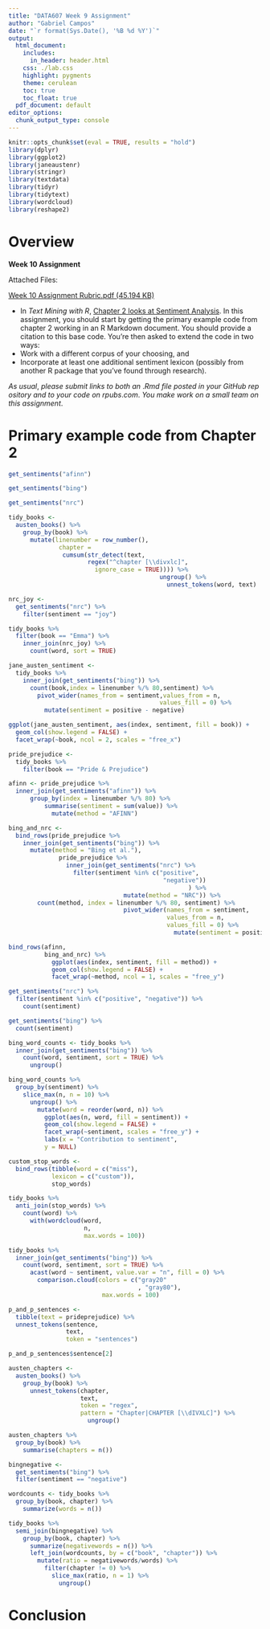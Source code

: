 ```yaml
---
title: "DATA607 Week 9 Assignment"
author: "Gabriel Campos"
date: "`r format(Sys.Date(), '%B %d %Y')`"
output: 
  html_document:
    includes:
      in_header: header.html
    css: ./lab.css
    highlight: pygments
    theme: cerulean
    toc: true
    toc_float: true
  pdf_document: default
editor_options: 
  chunk_output_type: console
---
```


```r
knitr::opts_chunk$set(eval = TRUE, results = "hold")
library(dplyr)
library(ggplot2)
library(janeaustenr)
library(stringr)
library(textdata)
library(tidyr)
library(tidytext)
library(wordcloud)
library(reshape2)
```

Overview
========

**Week 10 Assignment**

Attached Files:

[Week 10 Assignment Rubric.pdf (45.194 KB)](https://bbhosted.cuny.edu/bbcswebdav/pid-54556511-dt-content-rid-425095250_1/xid-425095250_1)\newline

* In *Text Mining with R*, [Chapter 2 looks at Sentiment Analysis](https://www.tidytextmining.com/sentiment.html).  In this assignment, you should start by     getting the primary example code from chapter 2 working in an R Markdown document.  You should provide a
  citation to this base code.  You’re then asked to extend the code in two ways:
*	Work with a different corpus of your choosing, and
*	Incorporate at least one additional sentiment lexicon (possibly from another R package that you’ve found
  through research).

$As\ usual,\ please\ submit\ links\ to\ both\ an\ .Rmd\ file\ posted\ in\ your\ GitHub\ repository\ and\ to\ your\ code\ on\ rpubs.com.$\newline $\ You\ make\ work\ on\ a\ small\ team\ on\ this\ assignment.$


Primary example code from Chapter 2
===================================

```r
get_sentiments("afinn")
```

```r
get_sentiments("bing")
```

```r
get_sentiments("nrc")
```

```r
tidy_books <-
  austen_books() %>%
    group_by(book) %>%
      mutate(linenumber = row_number(),
              chapter = 
               cumsum(str_detect(text,
                      regex("^chapter [\\divxlc]",
                        ignore_case = TRUE)))) %>%
                                          ungroup() %>%
                                            unnest_tokens(word, text)
```

```r
nrc_joy <- 
  get_sentiments("nrc") %>% 
    filter(sentiment == "joy")

tidy_books %>%
  filter(book == "Emma") %>%
    inner_join(nrc_joy) %>%
      count(word, sort = TRUE)
```

```r
jane_austen_sentiment <- 
  tidy_books %>%
    inner_join(get_sentiments("bing")) %>%
      count(book,index = linenumber %/% 80,sentiment) %>%
        pivot_wider(names_from = sentiment,values_from = n,
                                          values_fill = 0) %>% 
          mutate(sentiment = positive - negative)
```

```r
ggplot(jane_austen_sentiment, aes(index, sentiment, fill = book)) +
  geom_col(show.legend = FALSE) +
  facet_wrap(~book, ncol = 2, scales = "free_x")
```

```r
pride_prejudice <- 
  tidy_books %>% 
    filter(book == "Pride & Prejudice")
```

```r
afinn <- pride_prejudice %>% 
  inner_join(get_sentiments("afinn")) %>% 
      group_by(index = linenumber %/% 80) %>% 
          summarise(sentiment = sum(value)) %>% 
            mutate(method = "AFINN")
```

```r
bing_and_nrc <- 
  bind_rows(pride_prejudice %>% 
    inner_join(get_sentiments("bing")) %>%
      mutate(method = "Bing et al."),
              pride_prejudice %>% 
                inner_join(get_sentiments("nrc") %>% 
                  filter(sentiment %in% c("positive", 
                                           "negative"))
                                                  ) %>%
                                mutate(method = "NRC")) %>%
        count(method, index = linenumber %/% 80, sentiment) %>%
                                pivot_wider(names_from = sentiment,
                                            values_from = n,
                                            values_fill = 0) %>% 
                                              mutate(sentiment = positive - negative)
```


```r
bind_rows(afinn, 
          bing_and_nrc) %>%
            ggplot(aes(index, sentiment, fill = method)) +
            geom_col(show.legend = FALSE) +
            facet_wrap(~method, ncol = 1, scales = "free_y")
```

```r
get_sentiments("nrc") %>% 
  filter(sentiment %in% c("positive", "negative")) %>% 
    count(sentiment)
```

```r
get_sentiments("bing") %>% 
  count(sentiment)
```

```r
bing_word_counts <- tidy_books %>%
  inner_join(get_sentiments("bing")) %>%
    count(word, sentiment, sort = TRUE) %>%
      ungroup()
```

```r
bing_word_counts %>%
  group_by(sentiment) %>%
    slice_max(n, n = 10) %>% 
      ungroup() %>%
        mutate(word = reorder(word, n)) %>%
          ggplot(aes(n, word, fill = sentiment)) +
          geom_col(show.legend = FALSE) +
          facet_wrap(~sentiment, scales = "free_y") +
          labs(x = "Contribution to sentiment",
          y = NULL)
```

```r
custom_stop_words <- 
  bind_rows(tibble(word = c("miss"),  
            lexicon = c("custom")), 
            stop_words)
```

```r
tidy_books %>%
  anti_join(stop_words) %>%
    count(word) %>%
      with(wordcloud(word,
                     n,
                     max.words = 100))
```

```r
tidy_books %>%
  inner_join(get_sentiments("bing")) %>%
    count(word, sentiment, sort = TRUE) %>%
      acast(word ~ sentiment, value.var = "n", fill = 0) %>%
        comparison.cloud(colors = c("gray20"
                                    , "gray80"),
                          max.words = 100)
```

```r
p_and_p_sentences <- 
  tibble(text = prideprejudice) %>% 
  unnest_tokens(sentence,
                text,
                token = "sentences")
```

```r
p_and_p_sentences$sentence[2]
```

```r
austen_chapters <- 
  austen_books() %>%
    group_by(book) %>%
      unnest_tokens(chapter,
                    text,
                    token = "regex", 
                    pattern = "Chapter|CHAPTER [\\dIVXLC]") %>%
                      ungroup()

austen_chapters %>% 
  group_by(book) %>% 
    summarise(chapters = n())
```

```r
bingnegative <-
  get_sentiments("bing") %>% 
  filter(sentiment == "negative")

wordcounts <- tidy_books %>%
  group_by(book, chapter) %>%
    summarize(words = n())

tidy_books %>%
  semi_join(bingnegative) %>%
    group_by(book, chapter) %>%
      summarize(negativewords = n()) %>%
      left_join(wordcounts, by = c("book", "chapter")) %>%
        mutate(ratio = negativewords/words) %>%
          filter(chapter != 0) %>%
            slice_max(ratio, n = 1) %>% 
              ungroup()
```



Conclusion
==========
